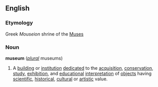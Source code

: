 ==English==
===Etymology===
Greek ''Mouseion'' shrine of the [[Muse]]s
===Noun===
{{wikipedia}}
'''museum''' (''[[plural]]'' museums)
#A [[building]] or [[institution]] [[dedicate]]d to the [[acquisition]], [[conservation]], [[study]], [[exhibition]], and [[educational]] [[interpretation]] of [[objects]] having [[scientific]], [[historical]], [[cultural]] or [[artistic]] value.